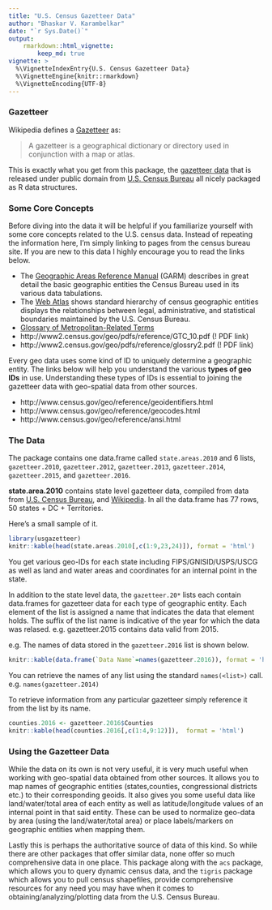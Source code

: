 ```yaml
---
title: "U.S. Census Gazetteer Data"
author: "Bhaskar V. Karambelkar"
date: "`r Sys.Date()`"
output:
    rmarkdown::html_vignette:
        keep_md: true
vignette: >
  %\VignetteIndexEntry{U.S. Census Gazetteer Data}
  %\VignetteEngine{knitr::rmarkdown}
  %\VignetteEncoding{UTF-8}
---
```


### Gazetteer

Wikipedia defines a [Gazetteer](https://en.wikipedia.org/wiki/Gazetteer) as:

> A gazetteer is a geographical dictionary or directory used in conjunction with a map or atlas.

This is exactly what you get from this package, the [gazetteer data](https://www.census.gov/geo/maps-data/data/gazetteer.html) that is released under public domain from [U.S. Census Bureau](https://www.census.gov/) all nicely packaged as R data structures.

### Some Core Concepts

Before diving into the data it will be helpful if you familiarize yourself with some core concepts related to the U.S. census data. Instead of repeating the information here, I'm simply linking to pages from the census bureau site. If you are new to this data I highly encourage you to read the links below.

- The [Geographic Areas Reference Manual](http://www.census.gov/geo/reference/garm.html) (GARM) describes in great detail the basic geographic entities the Census Bureau used in its various data tabulations.
- The [Web Atlas](http://www.census.gov/geo/reference/webatlas/) shows standard hierarchy of census geographic entities displays the relationships between legal, administrative, and statistical boundaries maintained by the U.S. Census Bureau.
- [Glossary of Metropolitan-Related Terms](http://www.census.gov/population/metro/data/glossary.html)
- http://www2.census.gov/geo/pdfs/reference/GTC_10.pdf (! PDF link)
- http://www2.census.gov/geo/pdfs/reference/glossry2.pdf (! PDF link)

Every geo data uses some kind of ID to uniquely determine a geographic entity. The links below will help you understand the various **types of geo IDs** in use. Understanding these types of IDs is essential to joining the gazetteer data with geo-spatial data from other sources.

- http://www.census.gov/geo/reference/geoidentifiers.html
- http://www.census.gov/geo/reference/geocodes.html
- http://www.census.gov/geo/reference/ansi.html

### The Data

The package contains one data.frame called `state.areas.2010` and 6 lists, `gazetteer.2010`, `gazetteer.2012`, `gazetteer.2013`, `gazetteer.2014`, `gazetteer.2015`, and `gazetteer.2016`.

**state.area.2010** contains state level gazetteer data, compiled from data from [U.S. Census Bureau](https://www.census.gov/geo/reference/state-area.html), and [Wikipedia](https://en.wikipedia.org/wiki/List_of_U.S._state_abbreviations). In all the data.frame has 77 rows, 50 states + DC + Territories.

Here's a small sample of it.

```r
library(usgazetteer)
knitr::kable(head(state.areas.2010[,c(1:9,23,24)]), format = 'html')
```

You get various geo-IDs for each state including FIPS/GNISID/USPS/USCG as well as land and water areas and coordinates for an internal point in the state.

In addition to the state level data, the `gazetteer.20*` lists each contain data.frames for gazetteer data for each type of geographic entity. Each element of the list is assigned a name that indicates the data that element holds. The suffix of the list name is indicative of the year for which the data was relased. e.g. gazetteer.2015 contains data valid from 2015.

e.g. The names of data stored in the `gazetteer.2016` list is shown below.

```r
knitr::kable(data.frame(`Data Name`=names(gazetteer.2016)), format = 'html')
```

You can retrieve the names of any list using the standard `names(<list>)` call. e.g. `names(gazetteer.2014)`

To retrieve information from any particular gazetteer simply reference it from the list by its name.

```r
counties.2016 <- gazetteer.2016$Counties
knitr::kable(head(counties.2016[,c(1:4,9:12)]),  format = 'html')
```

### Using the Gazetteer Data

While the data on its own is not very useful, it is very much useful when working with geo-spatial data obtained from other sources. It allows you to map names of geographic entities (states,counties, congressional districts etc.) to their corresponding geoids. It also gives you some useful data like land/water/total area of each entity as well as latitude/longitude values of an internal point in that said entity. These can be used to normalize geo-data by area (using the land/water/total area) or place labels/markers on geographic entities when mapping them.

Lastly this is perhaps the authoritative source of data of this kind. So while there are other packages that offer similar data, none offer so much comprehensive data in one place. This package along with the `acs` package, which allows you to query dynamic census data, and the `tigris` package which allows you to pull census shapefiles, provide comprehensive resources for any need you may have when it comes to obtaining/analyzing/plotting data from the U.S. Census Bureau. 

